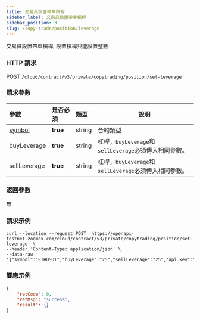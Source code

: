 ```yaml
---
title: 交易員設置帶單槓桿
sidebar_label: 交易員設置帶單槓桿
sidebar_position: 3
slug: /copy-trade/position/leverage
---
```


交易員設置帶單槓桿, 設置槓桿只能設置整數

### HTTP 請求

POST `/cloud/contract/v3/private/copytrading/position/set-leverage`

### 請求參數

| 參數 | 是否必須 | 類型	 | 說明|
|:----- |:-------|:-----|------ |
|[symbol](../enum#symbol) |**true** |string |合約類型 |
|buyLeverage |**true** |string |杠桿，`buyLeverage`和`sellLeverage`必須傳入相同參數。|
|sellLeverage |**true** |string |杠桿，`buyLeverage`和`sellLeverage`必須傳入相同參數。 |

### 返回參數

無

### 請求示例

``` shell
curl --location --request POST 'https://openapi-testnet.zoomex.com/cloud/contract/v3/private/copytrading/position/set-leverage' \
--header 'Content-Type: application/json' \
--data-raw '{"symbol":"ETHUSDT","buyLeverage":"25","sellLeverage":"25","api_key":"XXXXX","timestamp":1689851024004,"recv_window":5000,"sign":"XXXXX"}'
```

### 響應示例

```json
{
    "retCode": 0,
    "retMsg": "success",
    "result": {}
}
```